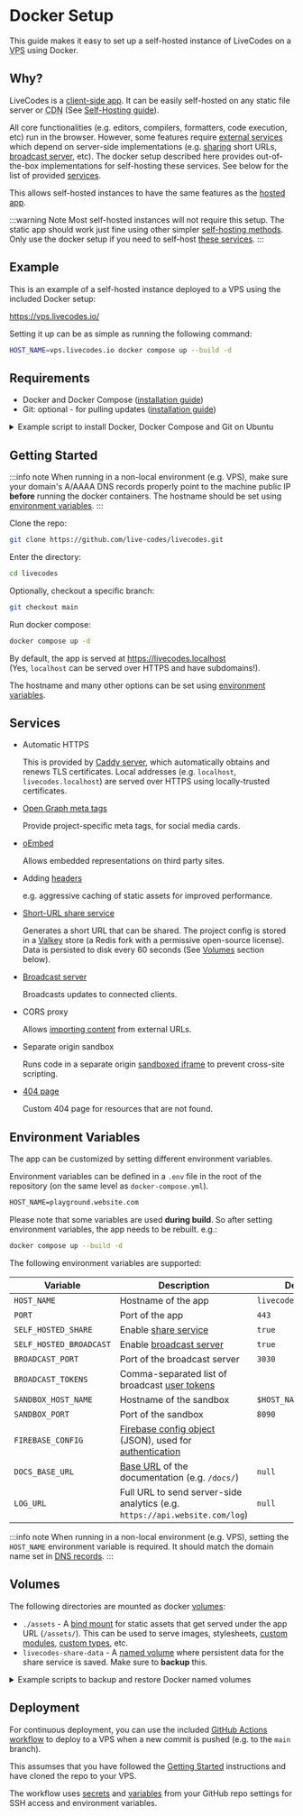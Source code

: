 # Docker Setup

This guide makes it easy to set up a self-hosted instance of LiveCodes on a <acronym title="Virtual Private Server">VPS</acronym> using Docker.

## Why?

LiveCodes is a [client-side app](../why.mdx#client-side). It can be easily self-hosted on any static file server or <acronym title="Content Delivery Network">CDN</acronym> (See [Self-Hosting guide](../features/self-hosting.mdx)).

All core functionalities (e.g. editors, compilers, formatters, code execution, etc) run in the browser.
However, some features require [external services](./services.mdx) which depend on server-side implementations (e.g. [sharing](../features/share.mdx) short URLs, [broadcast server](../features/broadcast.mdx), etc).
The docker setup described here provides out-of-the-box implementations for self-hosting these services.
See below for the list of provided [services](#services).

This allows self-hosted instances to have the same features as the [hosted app](https://livecodes.io).

:::warning Note
Most self-hosted instances will not require this setup. The static app should work just fine using other simpler [self-hosting methods](../features/self-hosting.mdx#guide).
Only use the docker setup if you need to self-host [these services](#services).
:::

## Example

This is an example of a self-hosted instance deployed to a VPS using the included Docker setup:

https://vps.livecodes.io/

Setting it up can be as simple as running the following command:

```sh
HOST_NAME=vps.livecodes.io docker compose up --build -d
```

## Requirements

- Docker and Docker Compose ([installation guide](https://docs.docker.com/engine/install/))
- Git: optional - for pulling updates ([installation guide](https://git-scm.com/book/en/v2/Getting-Started-Installing-Git))

<details>
<summary>
Example script to install Docker, Docker Compose and Git on Ubuntu
</summary>

```sh title="install-docker-ubuntu.sh"
#!/bin/bash

# Update package lists
sudo apt update

# Install Docker
sudo apt install -y ca-certificates curl gnupg lsb-release
curl -fsSL https://download.docker.com/linux/ubuntu/gpg | sudo gpg --dearmor -o /usr/share/keyrings/docker-archive-keyring.gpg
echo "deb [arch=$(dpkg --print-architecture) signed-by=/usr/share/keyrings/docker-archive-keyring.gpg] https://download.docker.com/linux/ubuntu $(lsb_release -cs) stable" | sudo tee /etc/apt/sources.list.d/docker.list > /dev/null
sudo apt update
sudo apt install -y docker-ce docker-ce-cli containerd.io

# Add current user to docker group
sudo usermod -aG docker $USER
newgrp docker # Apply group changes immediately

# Install Docker Compose
sudo apt install -y docker-compose

# Install Git
sudo apt install -y git
```

To use this script:

**Save**

Save the script to a file, for example: `install_docker_ubuntu.sh`.

**Make Executable**

Make the script executable with:

```sh
chmod +x install_docker_ubuntu.sh
```

**Run**

Execute the script using:
```sh
sudo ./install_docker_ubuntu.sh
```

It's recommended to run it with `sudo` to ensure all necessary permissions are granted.

**Verify**

Verify the installations with:

```sh
git --version
docker --version
docker compose version
```
</details>

## Getting Started

:::info note
When running in a non-local environment (e.g. VPS),
make sure your domain's A/AAAA DNS records properly point to the machine public IP **before** running the docker containers.
The hostname should be set using [environment variables](#environment-variables).
:::

Clone the repo:

```sh
git clone https://github.com/live-codes/livecodes.git
```

Enter the directory:

```sh
cd livecodes
```

Optionally, checkout a specific branch:

```sh
git checkout main
```

Run docker compose:

```sh
docker compose up -d
```

By default, the app is served at https://livecodes.localhost <br />
(Yes, `localhost` can be served over HTTPS and have subdomains!).

The hostname and many other options can be set using [environment variables](#environment-variables).

## Services

- Automatic HTTPS

  This is provided by [Caddy server](https://caddyserver.com), which automatically obtains and renews TLS certificates.
  Local addresses (e.g. `localhost`, `livecodes.localhost`) are served over HTTPS using locally-trusted certificates.

- [Open Graph meta tags](https://ogp.me/)

  Provide project-specific meta tags, for social media cards.

- [oEmbed](https://oembed.com/)

  Allows embedded representations on third party sites.

- Adding [headers](https://github.com/live-codes/livecodes/blob/develop/src/_headers)

  e.g. aggressive caching of static assets for improved performance.

- [Short-URL share service](../features/share.mdx)

  Generates a short URL that can be shared. The project config is stored in a [Valkey](https://valkey.io/) store (a Redis fork with a permissive open-source license).
  Data is persisted to disk every 60 seconds (See [Volumes](#volumes) section below).

- [Broadcast server](../features/broadcast.mdx)

  Broadcasts updates to connected clients.

- CORS proxy

  Allows [importing content](../features/import.mdx) from external URLs.

- Separate origin sandbox

  Runs code in a separate origin [sandboxed iframe](https://www.html5rocks.com/en/tutorials/security/sandboxed-iframes/) to prevent cross-site scripting.

- [404 page](https://livecodes.io/404)

  Custom 404 page for resources that are not found.

## Environment Variables

The app can be customized by setting different environment variables.


Environment variables can be defined in a `.env` file in the root of the repository (on the same level as `docker-compose.yml`).

```txt title=".env"
HOST_NAME=playground.website.com
```

Please note that some variables are used **during build**. So after setting environment variables, the app needs to be rebuilt. e.g.:

```sh
docker compose up --build -d
```

The following environment variables are supported:

| Variable | Description | Default |
| --- | --- | --- |
| `HOST_NAME` | Hostname of the app | `livecodes.localhost` |
| `PORT` | Port of the app | `443` |
| `SELF_HOSTED_SHARE` | Enable [share service](../features/share.mdx) | `true` |
| `SELF_HOSTED_BROADCAST` | Enable [broadcast server](../features/broadcast.mdx) | `true` |
| `BROADCAST_PORT` | Port of the broadcast server | `3030` |
| `BROADCAST_TOKENS` | Comma-separated list of broadcast [user tokens](../features/broadcast.mdx#technical-details) | |
| `SANDBOX_HOST_NAME` | Hostname of the sandbox | `$HOST_NAME` |
| `SANDBOX_PORT` | Port of the sandbox | `8090` |
| `FIREBASE_CONFIG` | [Firebase config object](https://firebase.google.com/docs/web/learn-more#config-object) (JSON), used for [authentication](../features/github-integration.mdx) | |
| `DOCS_BASE_URL` | [Base URL](../features/self-hosting.mdx#custom-build) of the documentation (e.g. `/docs/`) | `null` |
| `LOG_URL` | Full URL to send server-side analytics (e.g. `https://api.website.com/log`) | `null` |

:::info note
When running in a non-local environment (e.g. VPS),
setting the `HOST_NAME` environment variable is required. It should match the domain name set in [DNS records](#getting-started).
:::

## Volumes

The following directories are mounted as docker [volumes](https://docs.docker.com/engine/storage/volumes/):

- `./assets` - A [bind mount](https://docs.docker.com/engine/storage/bind-mounts/) for static assets that get served under the app URL (`/assets/`). This can be used to serve images, stylesheets, [custom modules](../features/module-resolution.mdx#custom-module-resolution), [custom types](../features/intellisense.mdx#custom-types), etc.
- `livecodes-share-data` - A [named volume](https://docs.docker.com/engine/storage/volumes/) where persistent data for the share service is saved. Make sure to **backup** this.

<details>
<summary>
Example scripts to backup and restore Docker named volumes
</summary>

```sh title="backup-volumes.sh"
#!/bin/bash

VOLUMES=("livecodes-share-data")
BACKUP_DIR="./backups"

mkdir -p $BACKUP_DIR

for VOLUME in "${VOLUMES[@]}"; do
  echo "Backing up $VOLUME..."
  docker run --rm \
    -v $VOLUME:/data \
    -v $(pwd)/$BACKUP_DIR:/backup \
    alpine \
    tar cvf /backup/$VOLUME.tar /data
done

echo "Backup complete. Files are in $BACKUP_DIR."
```

```sh title="restore-volumes.sh"
#!/bin/bash

VOLUMES=("livecodes-share-data")
BACKUP_DIR="./backups"

for VOLUME in "${VOLUMES[@]}"; do
  echo "Restoring $VOLUME..."
  docker volume create $VOLUME
  docker run --rm \
    -v $VOLUME:/data \
    -v $(pwd)/$BACKUP_DIR:/backup \
    alpine \
    tar xvf /backup/$VOLUME.tar -C /data --strip 1
done

echo "Restore complete."
```


</details>

## Deployment

For continuous deployment, you can use the included [GitHub Actions workflow](https://github.com/live-codes/livecodes/blob/b97b35bfc1ce5adf25ef167e3500fd7e1350058c/.github/workflows/docker-deploy.yml) to deploy to a VPS when a new commit is pushed (e.g. to the `main` branch).

This assumses that you have followed the [Getting Started](#getting-started) instructions and have cloned the repo to your VPS.

The workflow uses [secrets](https://docs.github.com/en/actions/how-tos/security-for-github-actions/security-guides/using-secrets-in-github-actions) and [variables](https://docs.github.com/en/actions/how-tos/writing-workflows/choosing-what-your-workflow-does/store-information-in-variables) from your GitHub repo settings for SSH access and environment variables.
